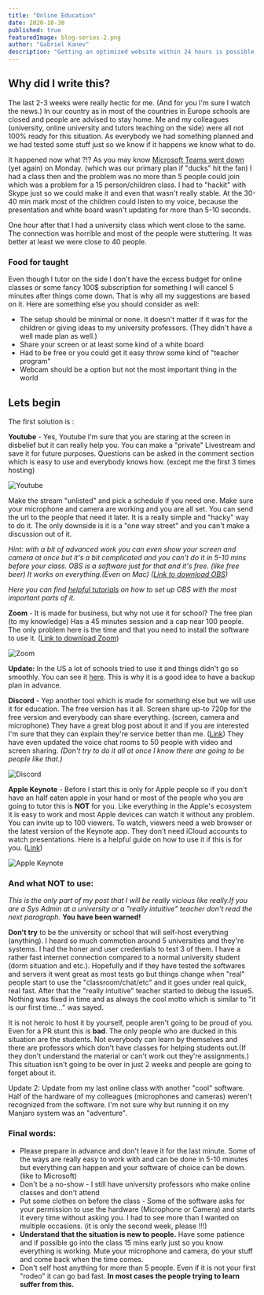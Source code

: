 ```yaml
---
title: "Online Education"
date: 2020-10-30
published: true
featuredImage: blog-series-2.png
author: "Gabriel Kanev"
description: "Getting an optimized website within 24 hours is possible, with the right web technology."
---
```



## Why did I write this?

The last 2-3 weeks were really hectic for me. (And for you I&#39;m sure I watch the news.) In our country as in most of the countries in Europe schools are closed and people are advised to stay home. Me and my colleagues (university, online university and tutors teaching on the side) were all not 100% ready for this situation. As everybody we had something planned and we had tested some stuff just so we know if it happens we know what to do.

It happened now what ?!? As you may know [Microsoft Teams went down](https://arstechnica.com/information-technology/2020/03/microsoft-teams-went-down-for-two-hours-as-europe-logged-in/) (yet again) on Monday. (which was our primary plan if &quot;ducks&quot; hit the fan) I had a class then and the problem was no more than 5 people could join which was a problem for a 15 person/children class. I had to &quot;hackit&quot; with Skype just so we could make it and even that wasn&#39;t really stable. At the 30-40 min mark most of the children could listen to my voice, because the presentation and white board wasn&#39;t updating for more than 5-10 seconds.

One hour after that I had a university class which went close to the same. The connection was horrible and most of the people were stuttering. It was better at least we were close to 40 people.

### Food for taught

Even though I tutor on the side I don&#39;t have the excess budget for online classes or some fancy 100\$ subscription for something I will cancel 5 minutes after things come down. That is why all my suggestions are based on it. Here are something else you should consider as well:

- The setup should be minimal or none. It doesn&#39;t matter if it was for the children or giving ideas to my university professors. (They didn&#39;t have a well made plan as well.)
- Share your screen or at least some kind of a white board
- Had to be free or you could get it easy throw some kind of &quot;teacher program&quot;
- Webcam should be a option but not the most important thing in the world

## Lets begin

The first solution is :

**Youtube** - Yes, Youtube I&#39;m sure that you are staring at the screen in disbelief but it can really help you. You can make a &quot;private&quot; Livestream and save it for future purposes. Questions can be asked in the comment section which is easy to use and everybody knows how. (except me the first 3 times hosting)

![Youtube](img/school/youtube.png)

Make the stream &quot;unlisted&quot; and pick a schedule if you need one. Make sure your microphone and camera are working and you are all set. You can send the url to the people that need it later. It is a really simple and &quot;hacky&quot; way to do it. The only downside is it is a &quot;one way street&quot; and you can&#39;t make a discussion out of it.

_Hint: with a bit of advanced work you can even show your screen and camera at once but it&#39;s a bit complicated and you can&#39;t do it in 5-10 mins before your class. OBS is a software just for that and it&#39;s free. (like free beer) It works on everything.(Even on Mac) (_[_Link to download OBS_](http://obsproject.com/)_)_

_Here you can find_ [_helpful tutorials_](https://obsproject.com/forum/resources/how-to-record-with-obs-add-a-webcam-text-settings-explained-video.80/) _on how to set up OBS with the most important parts of it._

**Zoom** - It is made for business, but why not use it for school? The free plan (to my knowledge) Has a 45 minutes session and a cap near 100 people. The only problem here is the time and that you need to install the software to use it. ([Link to download Zoom](https://zoom.us/download))

![Zoom](img/school/zoom.png)

**Update:** In the US a lot of schools tried to use it and things didn&#39;t go so smoothly. You can see it [here](https://9to5google.com/2020/03/18/zoom-android-app-negative-reviews-coronavirus/). This is why it is a good idea to have a backup plan in advance.

**Discord** - Yep another tool which is made for something else but we will use it for education. The free version has it all. Screen share up-to 720p for the free version and everybody can share everything. (screen, camera and microphone) They have a great blog post about it and if you are interested I&#39;m sure that they can explain they&#39;re service better than me. ([Link](https://blog.discordapp.com/how-to-use-discord-for-your-classroom-8587bf78e6c4)) They have even updated the voice chat rooms to 50 people with video and screen sharing.
_(Don&#39;t try to do it all at once I know there are going to be people like that.)_

![Discord](img/school/discord.png)

**Apple Keynote** - Before I start this is only for Apple people so if you don&#39;t have an half eaten apple in your hand or most of the people who you are going to tutor this is **NOT** for you. Like everything in the Apple&#39;s ecosystem it is easy to work and most Apple devices can watch it without any problem. You can invite up to 100 viewers. To watch, viewers need a web browser or the latest version of the Keynote app. They don&#39;t need iCloud accounts to watch presentations. Here is a helpful guide on how to use it if this is for you. ([Link](https://support.apple.com/en-us/HT206205))

![Apple Keynote](img/school/keynote.jpg)

### And what NOT to use:

_This is the only part of my post that I will be really vicious like really.If you are a Sys Admin at a university or a &quot;really intuitive&quot; teacher don&#39;t read the next paragraph._ **You have been warned!**

**Don&#39;t try** to be the university or school that will self-host everything (anything). I heard so much commotion around 5 universities and they&#39;re systems. I had the honer and user credentials to test 3 of them. I have a rather fast internet connection compared to a normal university student (dorm situation and etc.). Hopefully and if they have tested the softwares and servers it went great as most tests go but things change when &quot;real&quot; people start to use the &quot;classroom/chat/etc&quot; and it goes under real quick, real fast. After that the &quot;really intuitive&quot; teacher started to debug the issueS. Nothing was fixed in time and as always the cool motto which is similar to &quot;it is our first time...&quot; was sayed.

It is not heroic to host it by yourself, people aren&#39;t going to be proud of you. Even for a PR stunt this is **bad**. The only people who are ducked in this situation are the students. Not everybody can learn by themselves and there are professors which don&#39;t have classes for helping students out.(If they don't understand the material or can't work out they're assignments.) This situation isn&#39;t going to be over in just 2 weeks and people are going to forget about it.

Update 2: Update from my last online class with another "cool" software. Half of the hardware of my colleagues (microphones and cameras) weren't recognized from the software. I'm not sure why but running it on my Manjaro system was an "adventure".

### Final words:

- Please prepare in advance and don&#39;t leave it for the last minute. Some of the ways are really easy to work with and can be done in 5-10 minutes but everything can happen and your software of choice can be down. (like to Microsoft)
- Don&#39;t be a no-show - I still have university professors who make online classes and don&#39;t attend
- Put some clothes on before the class - Some of the software asks for your permission to use the hardware (Microphone or Camera) and starts it every time without asking you. I had to see more than I wanted on multiple occasions. (it is only the second week, please !!!)
- **Understand that the situation is new to people.** Have some patience and if possible go into the class 15 mins early just so you know everything is working. Mute your microphone and camera, do your stuff and come back when the time comes.
- Don&#39;t self host anything for more than 5 people. Even if it is not your first &quot;rodeo&quot; it can go bad fast. **In most cases the people trying to learn suffer from this.**